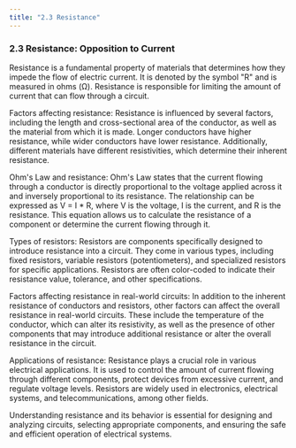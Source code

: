 ```yaml
---
title: "2.3 Resistance"
---
```


### 2.3 Resistance: Opposition to Current

Resistance is a fundamental property of materials that determines how they impede the flow of electric current. It is denoted by the symbol "R" and is measured in ohms (Ω). Resistance is responsible for limiting the amount of current that can flow through a circuit.

Factors affecting resistance:
Resistance is influenced by several factors, including the length and cross-sectional area of the conductor, as well as the material from which it is made. Longer conductors have higher resistance, while wider conductors have lower resistance. Additionally, different materials have different resistivities, which determine their inherent resistance.

Ohm's Law and resistance:
Ohm's Law states that the current flowing through a conductor is directly proportional to the voltage applied across it and inversely proportional to its resistance. The relationship can be expressed as V = I \* R, where V is the voltage, I is the current, and R is the resistance. This equation allows us to calculate the resistance of a component or determine the current flowing through it.

Types of resistors:
Resistors are components specifically designed to introduce resistance into a circuit. They come in various types, including fixed resistors, variable resistors (potentiometers), and specialized resistors for specific applications. Resistors are often color-coded to indicate their resistance value, tolerance, and other specifications.

Factors affecting resistance in real-world circuits:
In addition to the inherent resistance of conductors and resistors, other factors can affect the overall resistance in real-world circuits. These include the temperature of the conductor, which can alter its resistivity, as well as the presence of other components that may introduce additional resistance or alter the overall resistance in the circuit.

Applications of resistance:
Resistance plays a crucial role in various electrical applications. It is used to control the amount of current flowing through different components, protect devices from excessive current, and regulate voltage levels. Resistors are widely used in electronics, electrical systems, and telecommunications, among other fields.

Understanding resistance and its behavior is essential for designing and analyzing circuits, selecting appropriate components, and ensuring the safe and efficient operation of electrical systems.
